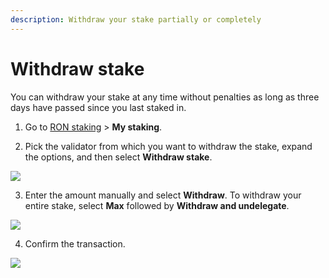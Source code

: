 ```yaml
---
description: Withdraw your stake partially or completely
---
```



# Withdraw stake
You can withdraw your stake at any time without penalties as
long as three days have passed since you last staked in.

1. Go to [RON staking](https://app.roninchain.com/staking) >
**My staking**.

2. Pick the validator from which you want to withdraw the stake,
expand the options, and then select **Withdraw stake**.
<img src={stepOne} width={1440} />

3. Enter the amount manually and select **Withdraw**.
To withdraw your entire stake, select **Max**
followed by **Withdraw and undelegate**.
<img src={stepTwo} width={400} />

4. Confirm the transaction.
<img src={stepThree} width={400} />
